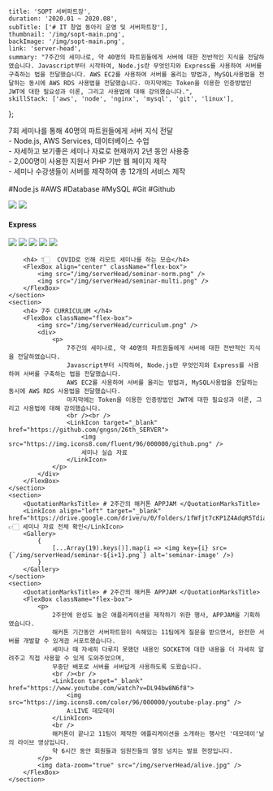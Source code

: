     title: 'SOPT 서버파트장',
    duration: '2020.01 ~ 2020.08',
    subTitle: ['# IT 창업 동아리 운영 및 서버파트장'],
    thumbnail: '/img/sopt-main.png',
    backImage: '/img/sopt-main.png',
    link: 'server-head',
    summary: "7주간의 세미나로, 약 40명의 파트원들에게 서버에 대한 전반적인 지식을 전달하였습니다. Javascript부터 시작하여, Node.js란 무엇인지와 Express를 사용하여 서버를 구축하는 법을 전달했습니다. AWS EC2를 사용하여 서버를 올리는 방법과, MySQL사용법을 전달하는 동시에 AWS RDS 사용법을 전달했습니다. 마지막에는 Token을 이용한 인증방법인 JWT에 대한 필요성과 이론, 그리고 사용법에 대해 강의했습니다.",
    skillStack: ['aws', 'node', 'nginx', 'mysql', 'git', 'linux'],
};

<div className="server-head">
    <section>
        <p> 
            7회 세미나를 통해 40명의 파트원들에게 서버 지식 전달<br />
            - Node.js, AWS Services, 데이터베이스 수업  <br />
            - 자세하고 보기좋은 세미나 자료로 현재까지 2년 동안 사용중<br />
            - 2,000명이 사용한 지원서 PHP 기반 웹 페이지 제작<br />
            - 세미나 수강생들이 서버를 제작하여 총 12개의 서비스 제작<br /><br />
            #Node.js #AWS #Database #MySQL #Git #Github
        </p>
        <SkillList>
            <img src="https://img.icons8.com/fluent/96/000000/visual-studio-code-2019.png" />
            <img src="https://img.icons8.com/color/96/000000/nodejs.png" />
            <h4>Express</h4>
            <img className="ch" src="https://img.icons8.com/ios-filled/100/000000/mysql-logo.png" />
            <img src="https://img.icons8.com/color/96/000000/mongodb.png" />
            <img src="https://img.icons8.com/color/96/000000/amazon-web-services.png" />
            <img src="https://img.icons8.com/color/96/000000/git.png" />
            <img src="https://img.icons8.com/fluent/96/000000/github.png" />
        </SkillList>
        
        <h4> 👇🏻  COVID로 인해 리모트 세미나를 하는 모습</h4>
        <FlexBox align="center" className="flex-box">
            <img src="/img/serverHead/seminar-norm.png" />
            <img src="/img/serverHead/seminar-multi.png" />
        </FlexBox>
    </section>
    <section>
        <h4> 7주 CURRICULUM </h4>
        <FlexBox className="flex-box">
            <img src="/img/serverHead/curriculum.png" />
            <div>
                <p> 
                    7주간의 세미나로, 약 40명의 파트원들에게 서버에 대한 전반적인 지식을 전달하였습니다.
                    Javascript부터 시작하여, Node.js란 무엇인지와 Express를 사용하여 서버를 구축하는 법을 전달했습니다.
                    AWS EC2를 사용하여 서버를 올리는 방법과, MySQL사용법을 전달하는 동시에 AWS RDS 사용법을 전달했습니다.
                    마지막에는 Token을 이용한 인증방법인 JWT에 대한 필요성과 이론, 그리고 사용법에 대해 강의했습니다.
                    <br /><br />
                    <LinkIcon target="_blank" href="https://github.com/gngsn/26th_SERVER">
                        <img src="https://img.icons8.com/fluent/96/000000/github.png" />
                        세미나 실습 자료
                    </LinkIcon>
                </p>
            </div>
        </FlexBox>
    </section>
    <section>
        <QuotationMarksTitle> # 2주간의 해커톤 APPJAM </QuotationMarksTitle>
        <LinkIcon align="left" target="_blank" href="https://drive.google.com/drive/u/0/folders/1fWfjt7cKP1Z4AdqR5TdiawrsvqIUD99S"> 👉🏻 세미나 자료 전체 확인</LinkIcon>
        <Gallery>
            {
                [...Array(19).keys()].map(i => <img key={i} src={`/img/serverHead/seminar-${i+1}.png`} alt='seminar-image' />)
            }
        </Gallery>
    </section>
    <section>
        <QuotationMarksTitle> # 2주간의 해커톤 APPJAM </QuotationMarksTitle>
        <FlexBox className="flex-box">
            <p>
                2주만에 완성도 높은 애플리케이션을 제작하기 위한 행사, APPJAM을 기획하였습니다.
                해커톤 기간동안 서버파트원이 속해있는 11팀에게 질문을 받으면서, 완전한 서버를 개발할 수 있게끔 서포트했습니다.
                세미나 때 자세히 다루지 못했던 내용인 SOCKET에 대한 내용을 더 자세히 알려주고 직접 사용할 수 있게 도와주었으며,
                무중단 배포로 서버를 서버답게 사용하도록 도왔습니다.
                <br /><br />
                <LinkIcon target="_blank" href="https://www.youtube.com/watch?v=DL94bw8N6f8">
                    <img src="https://img.icons8.com/color/96/000000/youtube-play.png" /> 
                    A:LIVE 데모데이
                </LinkIcon>
                <br />
                해커톤이 끝나고 11팀이 제작한 애플리케이션을 소개하는 행사인 '데모데이'날의 라이브 영상입니다.
                약 6시간 동안 회원들과 임원진들의 열정 넘치는 발표 현장입니다.
            </p>
            <img data-zoom="true" src="/img/serverHead/alive.jpg" />
        </FlexBox>
    </section>
</div>